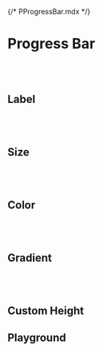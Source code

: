 {/* PProgressBar.mdx */}



<Meta of={PProgressBarStories} />

# Progress Bar

<br/>
<br/>

## Label
<Canvas of={PProgressBarStories.Label} />

<br/>
<br/>

## Size
<Canvas of={PProgressBarStories.Size} />

<br/>
<br/>

## Color
<Canvas of={PProgressBarStories.Color} />

<br/>
<br/>

## Gradient
<Canvas of={PProgressBarStories.Gradient} />

<br/>
<br/>

## Custom Height
<Canvas of={PProgressBarStories.CustomHeight} />

## Playground
<Canvas of={PProgressBarStories.Playground} />
<Controls of={PProgressBarStories.Playground} />

<br/>
<br/>